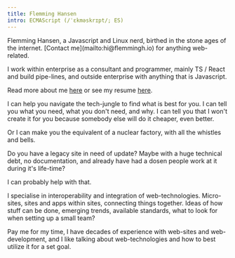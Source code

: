 ```yaml
---
title: Flemming Hansen
intro: ECMAScript (/ˈɛkməskrɪpt/; ES)
---
```


<Card title='Welcome' fullWidth={true} centerContent={true}>
Flemming Hansen, a Javascript and Linux nerd, birthed in the stone ages of the internet. [Contact me](mailto:hi@flemmingh.io) for anything web-related.

I work within enterprise as a consultant and programmer, mainly TS / React and build pipe-lines, and outside enterprise with anything that is Javascript.

Read more about me [here](/about) or see my resume [here](/resume).
</Card>

<ExpandableDetails summary='Need a web-site?' centerContent={true}>
I can help you navigate the tech-jungle to find what is best for you. I can tell you what you need, what you don't need, and why. I can tell you that I won't create it for you because somebody else will do it cheaper, even better.

Or I can make you the equivalent of a nuclear factory, with all the whistles and bells.
</ExpandableDetails>

<ExpandableDetails summary='Need some extra manpower?' centerContent={true}>
Do you have a legacy site in need of update? Maybe with a huge technical debt, no documentation, and already have had a dosen people work at it during it's life-time?

I can probably help with that.
</ExpandableDetails>

<ExpandableDetails summary='Need some extra functionality on an existing website?' centerContent={true}>
I specialise in interoperability and integration of web-technologies. Micro-sites, sites and apps within sites, connecting things together.
</ExpandableDetails>

<ExpandableDetails summary='Just want to talk about the landscape?' centerContent={true}>
Ideas of how stuff can be done, emerging trends, available standards, what to look for when setting up a small team?

Pay me for my time, I have decades of experience with web-sites and web-development, and I like talking about web-technologies and how to best utilize it for a set goal.
</ExpandableDetails>
